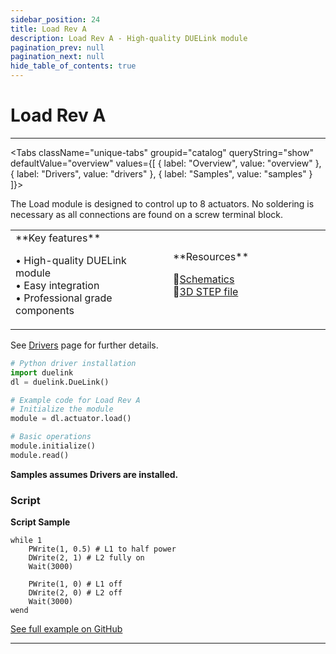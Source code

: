 ```yaml
---
sidebar_position: 24
title: Load Rev A
description: Load Rev A - High-quality DUELink module
pagination_prev: null
pagination_next: null
hide_table_of_contents: true
---
```



# Load Rev A

<ImageSection 
  product="acload-a"
  tagline="Load Actuator with 8x Connections"
/>

---

<Tabs className="unique-tabs" groupid="catalog" queryString="show" defaultValue="overview"
  values={[
    {
        label: "Overview",
        value: "overview"
    },
    {
        label: "Drivers",
        value: "drivers"
    },
    {
        label: "Samples",
        value: "samples"
    }
]}>

<TabItem value="overview">

The Load module is designed to control up to 8 actuators. No soldering is necessary as all connections are found on a screw terminal block.

<table><td width='50%'>
**Key features**

• High-quality DUELink module<br/>
• Easy integration<br/>
• Professional grade components<br/>

</td><td width='50%'>
**Resources**
 
📄[Schematics](/sch/gdl-acload-a.pdf)<br/>
🔩[3D STEP file](/3d/gdl-acload-a.step)<br/>
</td></table>

</TabItem>

<TabItem value="drivers">

See [Drivers](../../engine/drivers) page for further details.

```python
# Python driver installation
import duelink
dl = duelink.DueLink()

# Example code for Load Rev A
# Initialize the module
module = dl.actuator.load()

# Basic operations
module.initialize()
module.read()
```

</TabItem>

<TabItem value="samples">

**Samples assumes Drivers are installed.**

### Script

**Script Sample**

```basic
while 1
    PWrite(1, 0.5) # L1 to half power
    DWrite(2, 1) # L2 fully on
    Wait(3000)

    PWrite(1, 0) # L1 off
    DWrite(2, 0) # L2 off
    Wait(3000)
wend

```

[See full example on GitHub](https://github.com/ghi-electronics/duelink-website/tree/main/static/code/samples)

</TabItem>

</Tabs>

---

<OrderSection
    product="DUELink Load A"
    partnumber="GDL-ACLOAD-A"
    price="$19.99"
/>
